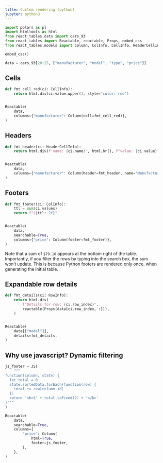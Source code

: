 ```yaml
---
title: Custom rendering (python)
jupyter: python3
---
```


```python
import polars as pl
import htmltools as html
from react_tables.data import cars_93
from react_tables import Reactable, reactable, Props, embed_css
from react_tables.models import Column, ColInfo, CellInfo, HeaderCellInfo, RowInfo, JS

embed_css()

data = cars_93[20:25, ["manufacturer", "model", "type", "price"]]
```

## Cells

```python
def fmt_cell_red(ci: CellInfo):
    return html.div(ci.value.upper(), style="color: red")


Reactable(
    data,
    columns={"manufacturer": Column(cell=fmt_cell_red)},
)
```

## Headers

```python
def fmt_header(ci: HeaderCellInfo):
    return html.div(f"name: {ci.name}", html.br(), f"value: {ci.value}")


Reactable(
    data,
    columns={"manufacturer": Column(header=fmt_header, name="Manufacturer")},
)
```

## Footers

```python
def fmt_footer(ci: ColInfo):
    ttl = sum(ci.values)
    return f"${ttl:.2f}"


Reactable(
    data,
    searchable=True,
    columns={"price": Column(footer=fmt_footer)},
)
```

Note that a sum of `$79.10` appears at the bottom right of the table. Importantly, if you filter the rows by typing into the search box, the sum won't update. This is because Python footers are rendered only once, when generating the initial table.

## Expandable row details

```python
def fmt_details(ci: RowInfo):
    return html.div(
        f"Details for row: {ci.row_index}",
        reactable(Props(data[ci.row_index, :])),
    )


Reactable(
    data[["model"]],
    details=fmt_details,
)
```

## Why use javascript? Dynamic filtering


```python
js_footer = JS(
    """
function(column, state) {
  let total = 0
  state.sortedData.forEach(function(row) {
    total += row[column.id]
  })
  return '<b>$' + total.toFixed(2) + '</b>'
}"""
)

Reactable(
    data,
    searchable=True,
    columns={
        "price": Column(
            html=True,
            footer=js_footer,
        ),
    },
)
```
